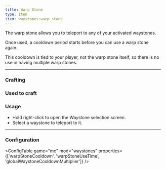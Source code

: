 ```yaml
---
title: Warp Stone
type: item
item: waystones:warp_stone
---
```


The warp stone allows you to teleport to any of your activated waystones.

Once used, a cooldown period starts before you can use a warp stone again. 

This cooldown is tied to your player, not the warp stone itself, so there is no use in having multiple warp stones.

---

### Crafting

<CraftingRecipe recipe="waystones:warp_stone"/>

### Used to craft

<CraftingRecipe recipe="waystones:waystone"/>
<CraftingRecipe recipe="waystones:sharestone"/>
<CraftingRecipe recipe="waystones:portstone"/>

### Usage

- Hold right-click to open the Waystone selection screen.
- Select a waystone to teleport to it.

---

### Configuration

<ConfigTable game="mc" mod="waystones" properties={['warpStoneCooldown', 'warpStoneUseTime', 'globalWaystoneCooldownMultiplier']} />
